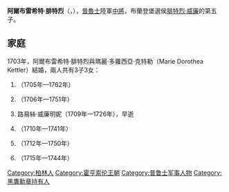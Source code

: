 {{Multiple issues|
{{Expand language|1=en|time=2021-01-25T07:29:55+00:00}}
{{Unreferenced|time=2021-01-25T07:29:55+00:00}}
}}
{{Infobox noble
| name        = 阿爾布雷希特·腓特烈
| image       = Markgraf Albrecht Friedrich.jpg
| birth_date  = {{birth_date|1672|1|24|df=yes}}
| birth_place = [[柏林|柏林]]
| death_date  = {{death date and age|1731|6|21|1672|1|24|df=yes}}
| death_place = [[腓特烈斯費爾德|腓特烈斯費爾德]]
| noble family= [[霍亨索倫王朝|霍亨索倫王朝]]
| father      = [[腓特烈·威廉_(勃蘭登堡)|腓特烈·威廉]]
| mother      = [[多蘿西亞·索菲|多蘿西亞·索菲]]
}}
'''阿爾布雷希特·腓特烈'''（{{lang-de|Albrecht Friedrich}}，{{bd|1672年|1月24日|1731年|6月21日}}），[[普魯士王國|普魯士]]陸軍[[中將|中將]]，布蘭登堡選侯[[腓特烈·威廉_(勃蘭登堡)|腓特烈·威廉]]的第五子。

== 家庭 ==
1703年，阿爾布雷希特·腓特烈與瑪麗·多蘿西亞·克特勒（Marie Dorothea Kettler）結婚，兩人共有3子3女：
# {{le|卡爾·腓特烈·阿爾布雷希特|Charles Frederick Albert, Margrave of Brandenburg-Schwedt}}（1705年—1762年）
# {{le|安娜·索菲·夏洛特|Anna Sophie Charlotte of Brandenburg-Schwedt}}（1706年—1751年）
# 路易絲·威廉明妮（1709年—1726年），早逝
# {{le|布蘭登堡-施韋特的腓特烈|Margrave Frederick of Brandenburg-Schwedt|腓特烈}}（1710年—1741年）
# {{le|布蘭登堡-施韋特的阿爾貝汀|Albertine of Brandenburg-Schwedt|阿爾貝汀}}（1712年—1750年）
# {{le|布蘭登堡-施韋特的腓特烈·威廉 (1715-1744)|Margrave Frederick William of Brandenburg-Schwedt (1715–1744)|腓特烈·威廉}}（1715年—1744年）

{{DEFAULTSORT: Albrecht Friedrich}}
[[Category:柏林人|Category:柏林人]]
[[Category:霍亨索伦王朝|Category:霍亨索伦王朝]]
[[Category:普鲁士军事人物|Category:普鲁士军事人物]]
[[Category:黑鷹勳章持有人|Category:黑鷹勳章持有人]]